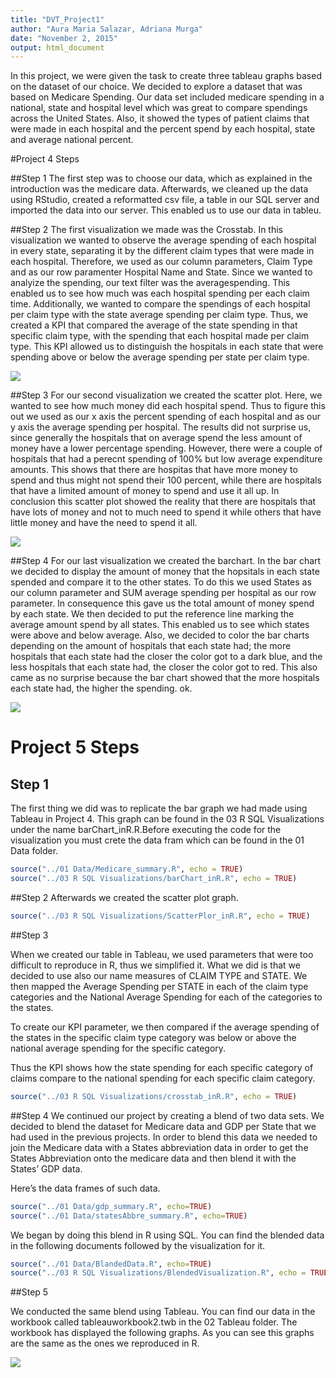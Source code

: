 ```yaml
---
title: "DVT_Project1"
author: "Aura Maria Salazar, Adriana Murga"
date: "November 2, 2015"
output: html_document
---
```

  
In this project, we were given the task to create three tableau graphs based on the dataset of our choice. We decided to explore a dataset that was based on Medicare Spending. Our data set included medicare spending in a national, state and hospital level which was great to compare spendings across the United States. Also, it showed the types of patient claims that were made in each hospital and the percent spend by each hospital, state and average national percent. 

#Project 4 Steps

##Step 1
The first step was to choose our data, which as explained in the introduction was the medicare data. Afterwards, we cleaned up the data using RStudio, created a reformatted csv file, a table in our SQL server and imported the data into our server. This enabled us to use our data in tableu. 

##Step 2
The first visualization we made was the Crosstab. In this visualization we wanted to observe the average spending of each hospital in every state, separating it by the different claim types that were made in each hospital. Therefore, we used as our column parameters, Claim Type and as our row paramenter Hospital Name and State. Since we wanted to analyize the spending, our text filter was the averagespending. This enabled us to see how much was each hospital spending per each claim time. Additionally, we wanted to compare the spendings of each hospital per claim type with the state average spending per claim type. Thus, we created a KPI that compared the average of the state spending in that specific claim type, with the spending that each hospital made per claim type.  This KPI allowed us to distinguish the hospitals in each state that were spending above or below the average spending per state per claim type. 




![](./crosstab2.png)


##Step 3
For our second visualization we created the scatter plot. Here, we wanted to see how much money did each hospital spend. Thus to figure this out we used as our x axis the percent spending of each hospital and as our y axis the average spending per hospital. The results did not surprise us, since generally the hospitals that on average spend the less amount of money have a lower percentage spending. However, there were a couple of hospitals that had a perecnt spending of 100% but low average expenditure amounts. This shows that there are hospitas that have more money to spend and thus might not spend their 100 percent, while there are hospitals that have a limited amount of money to spend and use it all up. In conclusion this scatter plot showed the reality that there are hospitals that have lots of money and not to much need to spend it while others that have little money and have the need to spend it all. 

![](./scatterplot.jpg)

##Step 4 
For our last visualization we created the barchart. In the bar chart we decided to display the amount of money that the hopsitals in each state spended and compare it to the other states. To do this we used States as our column parameter and SUM average spending per hospital as our row parameter. In consequence this gave us the total amount of money spend by each state. We then decided to put the reference line marking the average amount spend by all states. This enabled us to see which states were above and below average. Also, we decided to color the bar charts depending on the amount of hospitals that each state had; the more hospitals that each state had the closer the color got to a dark blue, and the less hospitals that each state had, the closer the color got to red. This also came as no surprise because the bar chart showed that the more hospitals each state had, the higher the spending. ok.

![](./barchart.jpg)

# Project 5 Steps

## Step 1
The first thing we did was to replicate the bar graph we had made using Tableau in Project 4. This graph can be found in the 03 R SQL Visualizations under the name barChart_inR.R.Before executing the code for the visualization you must crete the data fram which can be found in the 01 Data folder. 

```r
source("../01 Data/Medicare_summary.R", echo = TRUE)
source("../03 R SQL Visualizations/barChart_inR.R", echo = TRUE)
```

##Step 2
Afterwards we created the scatter plot graph. 
```r
source("../03 R SQL Visualizations/ScatterPlor_inR.R", echo = TRUE)
```

##Step 3

When we created our table in Tableau, we used parameters that were too difficult to reproduce in R, thus we simplified it. What we did is that we decided to use also our name measures of CLAIM TYPE and STATE. We then mapped the Average Spending per STATE in each of the claim type categories and the National Average Spending for each of the categories to the states.

To create our KPI parameter, we then compared if the average spending of the states in the specific claim type category was below or above the national average spending for the specific category.

Thus the KPI shows how the state spending for each specific category of claims compare to the national spending for each specific claim category.

```r
source("../03 R SQL Visualizations/crosstab_inR.R", echo = TRUE)
```


##Step 4
We continued our project by creating a blend of two data sets. We decided to blend the dataset for Medicare data and GDP per State that we had used in the previous projects. In order to blend this data we needed to join the Medicare data with a States abbreviation data in order to get the States Abbreviation onto the medicare data and then blend it with the States' GDP data. 

Here's the data frames of such data. 
```r
source("../01 Data/gdp_summary.R", echo=TRUE)
source("../01 Data/statesAbbre_summary.R", echo=TRUE)
```


We began by doing this blend in R using SQL. You can find the blended data in the following documents followed by the visualization for it. 
```r
source("../01 Data/BlandedData.R", echo=TRUE)
source("../03 R SQL Visualizations/BlendedVisualization.R", echo = TRUE)
```

##Step 5

We conducted the same blend using Tableau. You can find our data in the workbook called tableauworkbook2.twb in the 02 Tableau folder. The workbook has displayed the following graphs. As you can see this graphs are the same as the ones we reproduced in R. 

![](./tableaublend.jpg)
